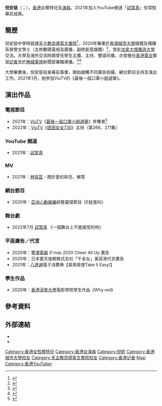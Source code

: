 {{藝人
| 姓名 = 倪安慈
| 類型 = 女藝人
| 羅馬拼音 = Ngai On Chi
| 英文名 = Kathy Ngai
| 暱稱 = 阿慈、慈菇、肥慈、遲池慈、troll doll、[[李家鼎|李家鼎]]、王牌、鮑姐、鮑魚、[[江海迦|AGA]]
| 國籍 = {{CNHK}}
| 出生日期 = {{birth date and age|1998|12|10}}
| 出生地點 = {{HKG}}
| 職業 = [[記者|記者]]、[[模特兒|模特兒]]、[[演員|演員]]
| 語言 = [[粵語|粵語]]、[[英語|英語]]、[[普通話|普通話]]
| 教育程度 = [[香港城市大學|香港城市大學]]媒體及傳播系榮譽文學士
| 母校 = [[天主教崇德英文書院|天主教崇德英文書院]]
| 出道地點 = {{HKG}}
| 活躍年代 = 2020年至今
| 經紀公司 = [[試當真|試當真]] （2020年至今）
| 相關團體 = [[試當真|試當真]]
}}

'''倪安慈'''（{{lang-en|Kathy Ngai On Chi}}；{{bd|1998年|12月10日||}}），[[香港|香港]]女模特兒及[[演員|演員]]。2021年加入YouTube頻道「[[試當真|試當真]]」任常駐幕前成員。

== 簡歷 ==
倪安慈中學時就讀[[天主教崇德英文書院|天主教崇德英文書院]]<ref>{{cite web |title=巿區重建區 「做好維修 安居無憂」全港中學生短劇創作比賽2012 |url=http://www.stc.edu.hk/2005/activities/2013Drama/index.asp |publisher=天主教崇德英文書院 |accessdate=2021-03-03 |archive-date=2021-03-11 |archive-url=https://web.archive.org/web/20210311184845/http://www.stc.edu.hk/2005/activities/2013Drama/index.asp }}</ref>，2020年畢業於[[香港城市大學|香港城市大學]]媒體及傳播系榮譽文學士（主修數碼電視及廣播、副修創意媒體）<ref>{{cite web |title=2019 TVB 大專紀實短片比賽院校作品題目及參賽同學名單 |url=http://img.tvb.com/corporate/_fck_/file/新聞稿附件_參賽院校及同學名單.pdf |publisher=[[TVB|TVB]] |accessdate=2021-03-03 |archive-date=2021-03-11 |archive-url=https://web.archive.org/web/20210311184844/http://img.tvb.com/corporate/_fck_/file/%E6%96%B0%E8%81%9E%E7%A8%BF%E9%99%84%E4%BB%B6_%E5%8F%83%E8%B3%BD%E9%99%A2%E6%A0%A1%E5%8F%8A%E5%90%8C%E5%AD%B8%E5%90%8D%E5%96%AE.pdf }}</ref>，曾赴[[加拿大|加拿大]][[懷雅遜大學|懷雅遜大學]]交流。大學及海外交流時期曾任學生主播、主持、雙語司儀，亦曾擔任[[香港電台|香港電台]]實習[[記者|記者]]及於[[無綫電視|無綫電視]]新聞部兼職導播。<ref>{{cite news |title=亞運電競項目港隊將出戰其中四個項目 |url=https://www.facebook.com/RTHKVNEWS/videos/319573325280756 |accessdate=2021-03-03 |agency=[[香港電台|香港電台]]視像新聞 RTHK VNEWS |publisher=[[Facebook|Facebook]] |date=2018-08-16 |archive-date=2021-03-11 |archive-url=https://web.archive.org/web/20210311184849/https://www.facebook.com/RTHKVNEWS/videos/319573325280756 }}</ref><ref>{{cite news |title=高鐵西九站專題招聘日 3間外判商共提供270個空缺 |url=https://news.rthk.org.hk/rthk/ch/component/k2/1414301-20180824.htm |accessdate=2021-03-03 |agency=香港電台 |date=2018-08-24}}</ref>

大學畢業後，倪安慈投身幕前事業，開始接觸不同廣告拍攝、網台節目主持及演出工作。2021年1月，她參加ViuTV的《最後一屆口罩小姐選舉》。

== 演出作品 ==
=== 電視節目 ===
* 2021年：[[ViuTV|ViuTV]]《[[最後一屆口罩小姐選舉|最後一屆口罩小姐選舉]]》參賽者<ref>{{cite web |title=「半島港女」入圍ViuTV口罩小姐！仲有多名KOL爭奪「最後一屆口罩小姐選舉」冠軍 |url=https://www.weekendhk.com/entertainment/口罩小姐選舉-mina-楊慧敏-半島港女-kol-除罩-plt-1118959 |publisher=[[新假期|新假期]] |accessdate=2021-03-11 |archive-date=2021-03-11 |archive-url=https://web.archive.org/web/20210311184847/https://www.weekendhk.com/entertainment/%E5%8F%A3%E7%BD%A9%E5%B0%8F%E5%A7%90%E9%81%B8%E8%88%89-mina-%E6%A5%8A%E6%85%A7%E6%95%8F-%E5%8D%8A%E5%B3%B6%E6%B8%AF%E5%A5%B3-kol-%E9%99%A4%E7%BD%A9-plt-1118959 }}</ref><br>
* 2022年：[[ViuTV|ViuTV]]《[[囝囝女女730|囝囝女女730]]》主持（第266、271集）

=== YouTube 頻道 ===
* 2021年：[[試當真|試當真]]

=== MV ===
* 2021年：[[林奕匡|林奕匡]] - 關於愛的碎念、解答

=== 網台節目 ===
* 2020年：[[亞洲心動娛樂|亞洲心動娛樂]]綜藝靈探節目《E娃鬼叫》

===舞台劇===
*2022年7月 [[試當真|試當真]] 《一個舞台上不能接受的吻》

=== 平面廣告／代言 ===
* 2020年：[[豐澤電器|豐澤電器]] X'mas 2020 Cheer All Up 廣告
* 2020年：日本寰天煌朝株式会社「千金女」美容液代言廣告
* 2021年：[[八達通|八達通]]電子消費券【易用易使Take It Easy!】

=== 學生作品 ===
* 2020年：[[香港浸會大學|香港浸會大學]]電影學院學生作品《Why not》

==參考資料==
{{reflist}}

== 外部連結 ==
* {{Instagram|ngaionchi_kathy}}
* {{Facebook|ngaionchi}}

{{試當真}}

[[Category:香港女性模特兒|Category:香港女性模特兒]]
[[Category:香港女演員|Category:香港女演員]]
[[Category:倪姓|Category:倪姓]]
[[Category:香港城市大學校友|Category:香港城市大學校友]]
[[Category:天主教崇德英文書院校友|Category:天主教崇德英文書院校友]]
[[Category:香港记者|Category:香港记者]]
[[Category:最後一屆口罩小姐選舉參賽者|Ngai]]
[[Category:香港YouTuber|Category:香港YouTuber]]